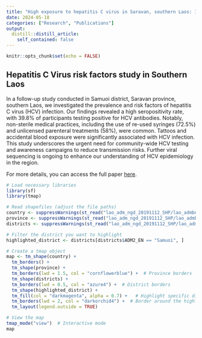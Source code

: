 ```yaml
---
title: "High exposure to hepatitis C virus in Saravan, southern Laos: Identification of several risk practices"
date: 2024-05-18
categories: ["Research", "Publications"]
output:
  distill::distill_article:
    self_contained: false
---
```



```r
knitr::opts_chunk$set(echo = FALSE)
```



## Hepatitis C Virus risk factors study in Southern Laos

In a follow-up study conducted in Samuoi district, Saravan province, southern Laos, we investigated the prevalence and risk factors of hepatitis C virus (HCV) infection. Our findings revealed a high seropositivity rate, with 39.8% of participants testing positive for HCV antibodies. Notably, non-sterile medical practices, including the use of re-used syringes (72.5%) and unlicensed parenteral treatments (58%), were common. Tattoos and accidental blood exposure were significantly associated with HCV infection. This study underscores the urgent need for community-wide HCV testing and awareness campaigns to reduce transmission risks. Further viral sequencing is ongoing to enhance our understanding of HCV epidemiology in the region.

For more details, you can access the full paper [here](https://www.thelancet.com/journals/lanwpc/article/PIIS2666-6065(22)00247-4/fulltext).




```r

# Load necessary libraries
library(sf)
library(tmap)

# Read shapefiles (adjust the file paths)
country <- suppressWarnings(st_read("lao_adm_ngd_20191112_SHP/lao_admbnda_adm0_ngd_20191112.shp"))
province <- suppressWarnings(st_read("lao_adm_ngd_20191112_SHP/lao_admbnda_adm1_ngd_20191112.shp"))
districts <- suppressWarnings(st_read("lao_adm_ngd_20191112_SHP/lao_admbnda_adm2_ngd_20191112.shp"))

# Filter the district you want to highlight
highlighted_district <- districts[districts$ADM2_EN == "Samuoi", ]


```

```r

# Create a tmap object
map <- tm_shape(country) + 
  tm_borders() + 
  tm_shape(province) + 
  tm_borders(lwd = 1.5, col = "cornflowerblue") +  # Province borders
  tm_shape(districts) + 
  tm_borders(lwd = 0.5, col = "azure4") +  # District borders
  tm_shape(highlighted_district) + 
  tm_fill(col = "darkmagenta", alpha = 0.7) +   # Highlight specific district
  tm_borders(lwd = 2, col = "darkorchid4") +  # Border around the highlighted district
  tm_layout(legend.outside = TRUE)

# View the map
tmap_mode("view")  # Interactive mode
map


```









